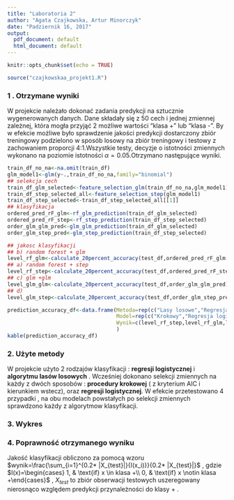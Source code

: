 ```yaml
---
title: "Laboratoria 2"
author: "Agata Czajkowska, Artur Minorczyk"
date: "Padziernik 16, 2017"
output:
  pdf_document: default
  html_document: default
---
```


```r
knitr::opts_chunk$set(echo = TRUE)
```

```r
source("czajkowskaa_projekt1.R")
```

### 1 . Otrzymane wyniki

W projekcie należało dokonać zadania predykcji na sztucznie wygenerowanych danych. Dane składały się z 50 cech i jednej zmiennej zależnej, która mogła przyjąć 2 możliwe wartości "klasa +" lub "klasa -". By w efekcie możliwe było sprawdzenie jakości predykcji dostarczony zbiór treningowy podzielono w sposób losowy na zbiór treningowy i testowy z zachowaniem proporcji 4:1.Wszystkie testy, decyzje o istotności zmiennych wykonano na poziomie istotności $\alpha=0.05$.Otrzymano następujące wyniki.

```r
train_df_no_na<-na.omit(train_df)
glm_model1<-glm(y~.,train_df_no_na,family="binomial")
## selekcja cech
train_df_glm_selected<-feature_selection_glm(train_df_no_na,glm_model1)
train_df_step_selected_all<-feature_selection_step(glm_model1)
train_df_step_selected<-train_df_step_selected_all[[1]]
## klasyfikacja
ordered_pred_rF_glm<-rf_glm_prediction(train_df_glm_selected)
ordered_pred_rF_step<-rf_step_prediction(train_df_step_selected)
order_glm_glm_pred<-glm_glm_prediction(train_df_glm_selected)
order_glm_step_pred<-glm_step_prediction(train_df_step_selected)

## jakosc klasyfikacji 
## b) random forest + glm
level_rf_glm<-calculate_20percent_accuracy(test_df,ordered_pred_rF_glm[[2]][,2])
## a) random forest + step
level_rf_step<-calculate_20percent_accuracy(test_df,ordered_pred_rF_step[[2]][,2])
## c) glm +glm
level_glm_glm<-calculate_20percent_accuracy(test_df,order_glm_glm_pred)
## d)
level_glm_step<-calculate_20percent_accuracy(test_df,order_glm_step_pred)

prediction_accuracy_df<-data.frame(Metoda=rep(c("Lasy losowe","Regresja logistyczna"),each=2),
                                   Model=rep(c("Krokowy","Regresja logistyczna"),times=2),
                                   Wynik=c(level_rf_step,level_rf_glm,level_glm_step,level_glm_glm)
                                   )
kable(prediction_accuracy_df)
```

### 2. Użyte metody 

W projekcie użyto 2 rodzajów klasyfikacji : **regresji logistycznej** i **algorytmu lasów losowych** .  Wcześniej dokonano selekcji zmiennych na każdy z dwóch sposobów : **procedury krokowej** ( z kryterium AIC i kierunkiem wstecz), oraz **regresji logistycznej**. W efekcie przetestowano 4 przypadki , na obu modelach powstałych po selekcji zmiennych sprawdzono każdy z algorytmow klasyfikacji. 

### 3. Wykres

### 4. Poprawność otrzymanego wyniku

Jakość klasyfikacji obliczono za pomocą wzoru $wynik=\frac{\sum_{i=1}^{0.2* |X_{test}|}{I(x_i)}}{0.2* |X_{test}|}$ , gdzie $I(x)=\begin{cases} 1, & \text{if} x \in klasa +\\ 0, & \text{if} x \notin klasa +\end{cases}$ , $X_{test}$ to zbiór obserwacji testowych uszeregowany nierosnąco względem predykcji przynależności do klasy + .


